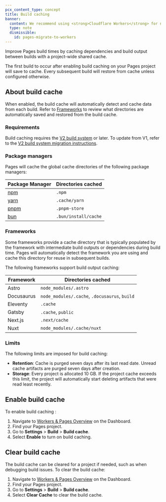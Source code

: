 ```yaml
---
pcx_content_type: concept
title: Build caching
banner:
  content: We recommend using <strong>Cloudflare Workers</strong> for new projects. For existing Pages projects, see our <a href="/workers/static-assets/migrate-from-pages/">migration guide</a> and <a href="/workers/static-assets/migrate-from-pages/#compatibility-matrix">compatibility matrix</a>.
  type: note
  dismissible:
    id: pages-migrate-to-workers
---
```


Improve Pages build times by caching dependencies and build output between builds with a project-wide shared cache.

The first build to occur after enabling build caching on your Pages project will save to cache. Every subsequent build will restore from cache unless configured otherwise.

## About build cache

When enabled, the build cache will automatically detect and cache data from each build. Refer to [Frameworks](/pages/configuration/build-caching/#frameworks) to review what directories are automatically saved and restored from the build cache.

### Requirements

Build caching requires the [V2 build system](/pages/configuration/build-image/#v2-build-system) or later. To update from V1, refer to the [V2 build system migration instructions](/pages/configuration/build-image/#v1-to-v2-migration).

### Package managers

Pages will cache the global cache directories of the following package managers:

| Package Manager               | Directories cached   |
| ----------------------------- | -------------------- |
| [npm](https://www.npmjs.com/) | `.npm`               |
| [yarn](https://yarnpkg.com/)  | `.cache/yarn`        |
| [pnpm](https://pnpm.io/)      | `.pnpm-store`        |
| [bun](https://bun.sh/)        | `.bun/install/cache` |

### Frameworks

Some frameworks provide a cache directory that is typically populated by the framework with intermediate build outputs or dependencies during build time. Pages will automatically detect the framework you are using and cache this directory for reuse in subsequent builds.

The following frameworks support build output caching:

| Framework  | Directories cached                            |
| ---------- | --------------------------------------------- |
| Astro      | `node_modules/.astro`                         |
| Docusaurus | `node_modules/.cache`, `.docusaurus`, `build` |
| Eleventy   | `.cache`                                      |
| Gatsby     | `.cache`, `public`                            |
| Next.js    | `.next/cache`                                 |
| Nuxt       | `node_modules/.cache/nuxt`                    |

### Limits

The following limits are imposed for build caching:

- **Retention**: Cache is purged seven days after its last read date. Unread cache artifacts are purged seven days after creation.
- **Storage**: Every project is allocated 10 GB. If the project cache exceeds this limit, the project will automatically start deleting artifacts that were read least recently.

## Enable build cache

To enable build caching :

1. Navigate to [Workers & Pages Overview](https://dash.cloudflare.com) on the Dashboard.
2. Find your Pages project.
3. Go to **Settings** > **Build** > **Build cache**.
4. Select **Enable** to turn on build caching.

## Clear build cache

The build cache can be cleared for a project if needed, such as when debugging build issues. To clear the build cache:

1. Navigate to [Workers & Pages Overview](https://dash.cloudflare.com) on the Dashboard.
2. Find your Pages project.
3. Go to **Settings** > **Build** > **Build cache**.
4. Select **Clear Cache** to clear the build cache.
